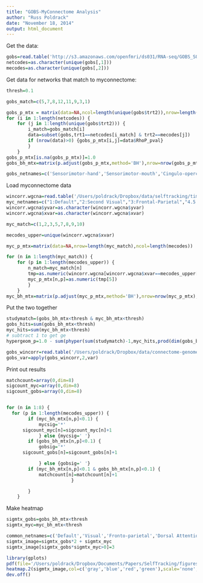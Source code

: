 ```yaml
---
title: "GOBS-MyConnectome Analysis"
author: "Russ Poldrack"
date: "November 18, 2014"
output: html_document
---
```


Get the data:

```r
gobs=read.table('http://s3.amazonaws.com/openfmri/ds031/RNA-seq/GOBS_SOLAR_expression_results.csv',sep=',',header=TRUE)
netcodes=as.character(unique(gobs[,1]))
mecodes=as.character(unique(gobs[,2]))
```

Get data for networks that match to myconnectome:

```r
thresh=0.1

gobs_match=c(5,7,8,12,11,9,3,1)

gobs_p_mtx = matrix(data=NA,ncol=length(unique(gobs$trt2)),nrow=length(gobs_match))
for (i in 1:length(netcodes)) {
	for (j in 1:length(unique(gobs$trt2))) {
		i_match=gobs_match[i]
		data=subset(gobs,trt1==netcodes[i_match] & trt2==mecodes[j])
		if (nrow(data)>0) {gobs_p_mtx[i,j]=data$RhoP_pval}
		}
	}
gobs_p_mtx[is.na(gobs_p_mtx)]=1.0  
gobs_bh_mtx=matrix(p.adjust(gobs_p_mtx,method='BH'),nrow=nrow(gobs_p_mtx),ncol=ncol(gobs_p_mtx))

gobs_netnames=c('Sensorimotor-hand','Sensorimotor-mouth','Cingulo-opercular','Auditory','Default-mode','Memory-retrieval','Visual','Fronto-parietal','Salience','Subcortical','Ventral-attention','Dorsal-attention','Cerebellar')

```

Load myconnectome data
```r
wincorr.wgcna=read.table('/Users/poldrack/Dropbox/data/selftracking/timeseries_analyses/out.dat.wgcna_wincorr.txt')
myc_netnames=c("1:Default","2:Second Visual","3:Frontal-Parietal","4.5:First Visual","5:First Dorsal Attention","6:Second Dorsal Attention","7:Ventral Attention-Language","8:Salience","9:Cingulo-opercular","10:Somatomotor","11.5:Frontal-Parietal-Other","15:Parietal Episodic Retrieval","16:Parieto Occipital")
wincorr.wgcna$yvar=as.character(wincorr.wgcna$yvar)
wincorr.wgcna$xvar=as.character(wincorr.wgcna$xvar)

myc_match=c(1,2,3,5,7,8,9,10)

mecodes_upper=unique(wincorr.wgcna$xvar)

myc_p_mtx=matrix(data=NA,nrow=length(myc_match),ncol=length(mecodes))

for (n in 1:length(myc_match)) {
	for (p in 1:length(mecodes_upper)) {
		n_match=myc_match[n]
		tmp=as.numeric(wincorr.wgcna[wincorr.wgcna$xvar==mecodes_upper[p] & wincorr.wgcna$yvar==myc_netnames[n_match],])
		myc_p_mtx[n,p]=as.numeric(tmp[5])
		}
	}
myc_bh_mtx=matrix(p.adjust(myc_p_mtx,method='BH'),nrow=nrow(myc_p_mtx),ncol=ncol(myc_p_mtx))

```

Put the two together
```r

studymatch=(gobs_bh_mtx<thresh & myc_bh_mtx<thresh)
gobs_hits=sum(gobs_bh_mtx<thresh)
myc_hits=sum(myc_bh_mtx<thresh)
# subtract 1 to get ge
hypergeom_p=1.0 - sum(phyper(sum(studymatch)-1,myc_hits,prod(dim(gobs_bh_mtx))-myc_hits,gobs_hits))

gobs_wincorr=read.table('/Users/poldrack/Dropbox/data/connectome-genome/transcripts/wincorr_common.txt')
gobs_var=apply(gobs_wincorr,2,var)

```

Print out results
```r

matchcount=array(0,dim=8)
sigcount_myc=array(0,dim=8)
sigcount_gobs=array(0,dim=8)


for (n in 1:8) {
  for (p in 1:length(mecodes_upper)) {
		if (myc_bh_mtx[n,p]<0.1) {
			mycsig='*'
      sigcount_myc[n]=sigcount_myc[n]+1
			} else {mycsig=' '}
		if (gobs_bh_mtx[n,p]<0.1) {
			gobsig='*'
      sigcount_gobs[n]=sigcount_gobs[n]+1

			} else {gobsig=' '}
		if (myc_bh_mtx[n,p]<0.1 & gobs_bh_mtx[n,p]<0.1) {
			matchcount[n]=matchcount[n]+1
						} 

		}
	}


```

Make heatmap
```r
sigmtx_gobs=gobs_bh_mtx<thresh
sigmtx_myc=myc_bh_mtx<thresh

common_netnames=c('Default','Visual','Fronto-parietal','Dorsal Attention','Ventral attention','Salience','Cingulo-opercular','Somatomotor')
sigmtx_image=sigmtx_gobs*2 + sigmtx_myc
sigmtx_image[sigmtx_gobs*sigmtx_myc>0]=3

library(gplots)
pdf(file='/Users/poldrack/Dropbox/Documents/Papers/SelfTracking/figures/gobs_myconnectome_overlap.pdf',height=6,width=14)
heatmap.2(sigmtx_image,col=c('gray','blue','red','green'),scale='none',labRow=common_netnames,labCol=cluster_terms,margins=c(16,10),trace='none',dendrogram='none',key=FALSE)
dev.off()

```